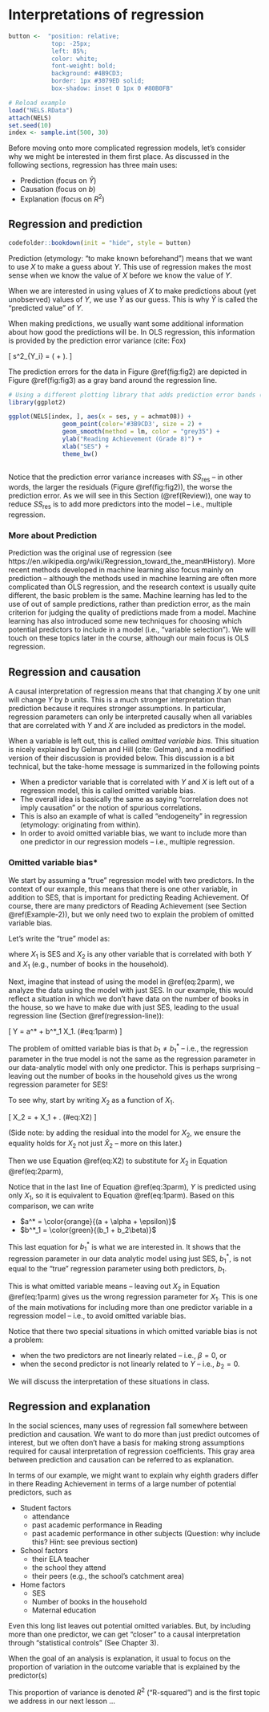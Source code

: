 # Interpretations of regression {#chapter_3}

```r
button <-  "position: relative; 
            top: -25px; 
            left: 85%;   
            color: white;
            font-weight: bold;
            background: #4B9CD3;
            border: 1px #3079ED solid;
            box-shadow: inset 0 1px 0 #80B0FB"

# Reload example
load("NELS.RData")
attach(NELS)
set.seed(10)
index <- sample.int(500, 30)
```


Before moving onto more complicated regression models, let's consider why we might be interested in them first place. As discussed in the following sections, regression has three main uses:  

* Prediction (focus on $\hat Y$) 
* Causation (focus on $b$)
* Explanation (focus on $R^2$)

## Regression and prediction 

```r
codefolder::bookdown(init = "hide", style = button)
```

Prediction (etymology: “to make known beforehand”) means that we want to use $X$ to make a guess about $Y$. This use of regression makes the most sense when we know the value of $X$ before we know the value of $Y$. 

When we are interested in using values of $X$  to make predictions about (yet unobserved) values of $Y$, we use $\hat Y$ as our guess. This is why $\hat Y$ is called the "predicted value" of $Y$. 

When making predictions, we usually want some additional information about how good the predictions will be. In OLS regression, this information is provided by the prediction error variance (cite: Fox)

\[ s^2_{\hat Y_i} = \frac{SS_{\text{res}}}{N - 2} \left( \frac{1}{N} + \frac{(X_i - \bar X)^2}{(N-1) s^2_X} \right). \] 

The prediction errors for the data in Figure \@ref(fig:fig2) are depicted in Figure \@ref(fig:fig3) as a gray band around the regression line. 

```r

# Using a different plotting library that adds prediction error bands (need to double check computation)
library(ggplot2)

ggplot(NELS[index, ], aes(x = ses, y = achmat08)) + 
               geom_point(color='#3B9CD3', size = 2) + 
               geom_smooth(method = lm, color = "grey35") + 
               ylab("Reading Achievement (Grade 8)") + 
               xlab("SES") + 
               theme_bw()
      
```

Notice that the prediction error variance increases with $SS_{\text{res}}$ -- in other words, the larger the residuals (Figure \@ref(fig:fig2)), the worse the prediction error. As we will see in this Section (\@ref(Review)), one way to reduce $SS_{\text{res}}$ is to add more predictors into the model -- i.e., multiple regression.  


### More about Prediction

Prediction was the original use of regression (see https://en.wikipedia.org/wiki/Regression_toward_the_mean#History). More recent methods developed in machine learning also focus mainly on prediction -- although the methods used in machine learning are often more complicated than OLS regression, and the research context is usually quite different, the basic problem is the same. Machine learning has led to the use of out of sample predictions, rather than prediction error, as the main criterion for judging the quality of predictions made from a model. Machine learning has also introduced some new techniques for choosing which potential predictors to include in a model (i.e., "variable selection"). We will touch on these topics later in the course, although our main focus is OLS regression.  

## Regression and causation

A causal interpretation of regression means that that changing $X$ by one unit will change $Y$ by $b$ units. This is a much stronger interpretation than prediction because it requires stronger assumptions. In particular, regression parameters can only be interpreted causally when all variables that are correlated with $Y$ and $X$ are included as predictors in the model. 

When a variable is left out, this is called *omitted variable bias*. This situation is nicely explained by Gelman and Hill (cite: Gelman), and a modified version of their discussion is provided below. This discussion is a bit technical, but the take-home message is summarized in the following points

* When a predictor variable that is correlated with $Y$ and $X$ is left out of a regression model, this is called omitted variable bias.
* The overall idea is basically the same as saying "correlation does not imply causation" or the notion of spurious correlations.
* This is also an example of what is called "endogeneity" in regression (etymology: originating from within).
* In order to avoid omitted variable bias, we want to include more than one predictor in our regression models -- i.e., multiple regression.

### Omitted variable bias* 

We start by assuming a "true" regression model with two predictors. In the context of our example, this means that there is one other variable, in addition to SES, that is important for predicting Reading Achievement. Of course, there are many predictors of Reading Achievement (see Section \@ref(Example-2)), but we only need two to explain the problem of omitted variable bias. 

Let's write the "true" model as: 

\begin{equation} 
\hat Y = a + b_1 X_1 + b_2 X_2 
(\#eq:2parm)
\end{equation}

where $X_1$ is SES and $X_2$ is any other variable that is correlated with both $Y$ and $X_1$ (e.g., number of books in the household). 

Next, imagine that instead of using the model in \@ref(eq:2parm), we analyze the data using the model with just SES. In our example, this would reflect a situation in which we don't have data on the number of books in the house, so we have to make due with just SES, leading to the usual regression line (Section \@ref(regression-line)):

\[ 
\hat Y = a^* + b^*_1 X_1. 
(\#eq:1parm)
\]

The problem of omitted variable bias is that $b_1 \neq b^*_1$ -- i.e., the regression parameter in the true model is not the same as the regression parameter in our data-analytic model with only one predictor. This is perhaps surprising -- leaving out the number of books in the household gives us the wrong regression parameter for SES! 

To see why, start by writing $X_2$ as a function of $X_1$. 

\[
X_2 = \alpha + \beta X_1 + \epsilon. 
(\#eq:X2)
\]

(Side note: by adding the residual into the model for $X_2$, we ensure the equality holds for $X_2$ not just $\hat X_2$ -- more on this later.) 

Then we use Equation \@ref(eq:X2) to substitute for $X_2$ in Equation \@ref(eq:2parm), 

\begin{align} 
\hat Y & = a + b_1 X_1 + b_2 X_2 \\
\hat Y & = a + b_1 X_1 + b_2 (\alpha + \beta X_1 + \epsilon) \\
\hat Y & = \color{orange}{(a + \alpha + \epsilon)} + \color{green}{(b_1 + b_2\beta)} X_1. 
(\#eq:3parm)
\end{align}

Notice that in the last line of Equation \@ref(eq:3parm), $Y$ is predicted using only $X_1$, so it is equivalent to Equation \@ref(eq:1parm). Based on this comparison, we can write

* $a^* = \color{orange}{(a + \alpha + \epsilon)}$
* $b^*_1 = \color{green}{(b_1 + b_2\beta)}$

This last equation for $b^*_1$ is what we are interested in. It shows that the regression parameter in our data analytic model using just SES, $b^*_1$, is not equal to the "true" regression parameter using both predictors, $b_1$. 

This is what omitted variable means -- leaving out $X_2$ in Equation \@ref(eq:1parm) gives us the wrong regression parameter for $X_1$. This is one of the main motivations for including more than one predictor variable in a regression model -- i.e., to avoid omitted variable bias.


Notice that there two special situations in which omitted variable bias is not a problem: 

* when the two predictors are not linearly related -- i.e., $\beta = 0$, or
* when the second predictor is not linearly related to $Y$ -- i.e., $b_2 = 0$.  

We will discuss the interpretation of these situations in class. 


## Regression and explanation

In the social sciences, many uses of regression fall somewhere between prediction and causation. We want to do more than just predict outcomes of interest, but we often don't have a basis for making strong assumptions required for causal interpretation of regression coefficients. This gray area between prediction and causation can be referred to as explanation. 

In terms of our example, we might want to explain why eighth graders differ in there Reading Achievement in terms of a large number of potential predictors, such as 

* Student factors
  * attendance
  * past academic performance in Reading
  * past academic performance in other subjects (Question: why include this? Hint: see previous section)
* School factors
  * their ELA teacher
  * the school they attend
  * their peers (e.g., the school's catchment area) 
* Home factors
  * SES
  * Number of books in the household
  * Maternal education

Even this long list leaves out potential omitted variables. But, by including more than one predictor, we can get "closer" to a causal interpretation through "statistical controls" (See Chapter 3). 

When the goal of an analysis is explanation, it usual to focus on the proportion of variation in the outcome variable that is explained by the predictor(s)

This proportion of variance is denoted $R^2$ ("R-squared") and is the first topic we address in our next lesson ...


